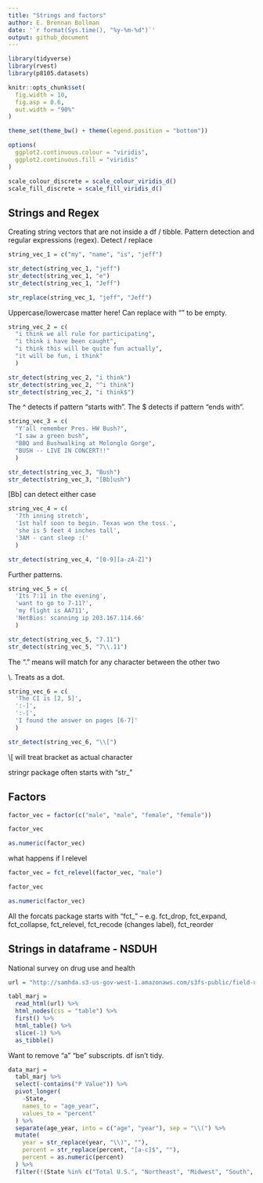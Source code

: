 ```yaml
---
title: "Strings and factors"
author: E. Brennan Bollman
date: '`r format(Sys.time(), "%y-%m-%d")`'
output: github_document
---
```


```r
library(tidyverse)
library(rvest)
library(p8105.datasets)

knitr::opts_chunk$set(
  fig.width = 10,
  fig.asp = 0.6,
  out.width = "90%"
)

theme_set(theme_bw() + theme(legend.position = "bottom")) 

options(
  ggplot2.continuous.colour = "viridis",
  ggplot2.continuous.fill = "viridis"
)

scale_colour_discrete = scale_colour_viridis_d()
scale_fill_discrete = scale_fill_viridis_d()
```

## Strings and Regex

Creating string vectors that are not inside a df / tibble. Pattern detection and regular expressions (regex). Detect / replace

```r
string_vec_1 = c("my", "name", "is", "jeff")

str_detect(string_vec_1, "jeff")
str_detect(string_vec_1, "e")
str_detect(string_vec_1, "Jeff")

str_replace(string_vec_1, "jeff", "Jeff")
```

Uppercase/lowercase matter here! Can replace with "" to be empty.


```r
string_vec_2 = c(
  "i think we all rule for participating",
  "i think i have been caught",
  "i think this will be quite fun actually",
  "it will be fun, i think"
  )

str_detect(string_vec_2, "i think")
str_detect(string_vec_2, "^i think")
str_detect(string_vec_2, "i think$")
```

The ^ detects if pattern "starts with". The $ detects if pattern "ends with".

```r
string_vec_3 = c(
  "Y'all remember Pres. HW Bush?",
  "I saw a green bush",
  "BBQ and Bushwalking at Molonglo Gorge",
  "BUSH -- LIVE IN CONCERT!!"
  )

str_detect(string_vec_3, "Bush")
str_detect(string_vec_3, "[Bb]ush")
```

[Bb] can detect either case

```r
string_vec_4 = c(
  '7th inning stretch',
  '1st half soon to begin. Texas won the toss.',
  'she is 5 feet 4 inches tall',
  '3AM - cant sleep :('
  )

str_detect(string_vec_4, "[0-9][a-zA-Z]")
```

Further patterns.

```r
string_vec_5 = c(
  'Its 7:11 in the evening',
  'want to go to 7-11?',
  'my flight is AA711',
  'NetBios: scanning ip 203.167.114.66'
  )

str_detect(string_vec_5, "7.11")
str_detect(string_vec_5, "7\\.11")
```

The "." means will match for any character between the other two

\\. Treats as a dot.

```r
string_vec_6 = c(
  'The CI is [2, 5]',
  ':-]',
  ':-[',
  'I found the answer on pages [6-7]'
  )

str_detect(string_vec_6, "\\[")
```

\\[ will treat bracket as actual character

stringr package often starts with "str_"

## Factors

```r
factor_vec = factor(c("male", "male", "female", "female"))

factor_vec

as.numeric(factor_vec)
```

what happens if I relevel

```r
factor_vec = fct_relevel(factor_vec, "male")

factor_vec

as.numeric(factor_vec)
```

All the forcats package starts with "fct_" -- e.g. fct_drop, fct_expand, fct_collapse, fct_relevel, fct_recode (changes label), fct_reorder 

## Strings in dataframe - NSDUH

National survey on drug use and health

```r
url = "http://samhda.s3-us-gov-west-1.amazonaws.com/s3fs-public/field-uploads/2k15StateFiles/NSDUHsaeShortTermCHG2015.htm"

tabl_marj = 
  read_html(url) %>% 
  html_nodes(css = "table") %>% 
  first() %>% 
  html_table() %>% 
  slice(-1) %>% 
  as_tibble()
```

Want to remove "a" "be" subscripts. df isn't tidy. 

```r
data_marj = 
  tabl_marj %>% 
  select(-contains("P Value")) %>% 
  pivot_longer(
    -State,
    names_to = "age_year",
    values_to = "percent"
  ) %>% 
  separate(age_year, into = c("age", "year"), sep = "\\(") %>% 
  mutate(
    year = str_replace(year, "\\)", ""),
    percent = str_replace(percent, "[a-c]$", ""),
    percent = as.numeric(percent)
  ) %>% 
  filter(!(State %in% c("Total U.S.", "Northeast", "Midwest", "South", "West")))

```



